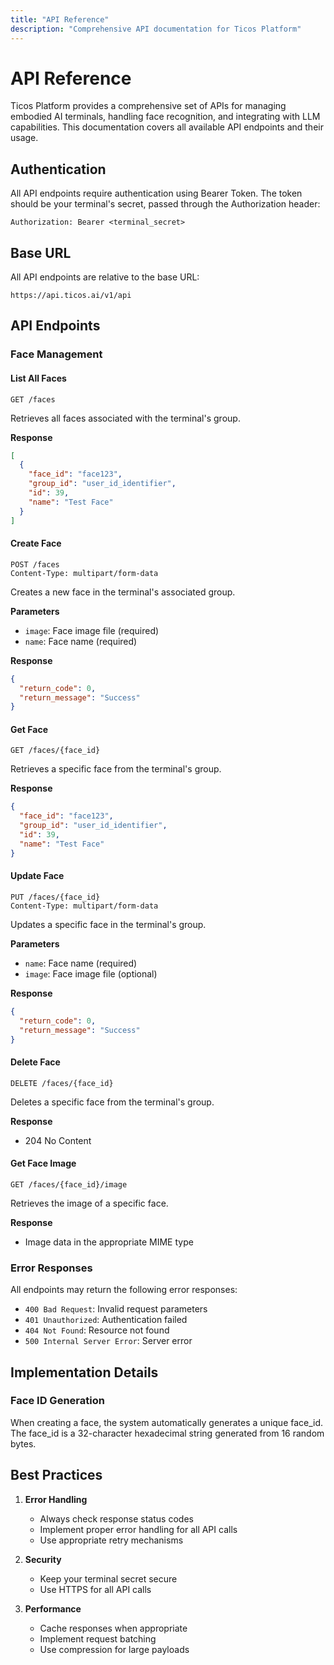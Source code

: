 ```yaml
---
title: "API Reference"
description: "Comprehensive API documentation for Ticos Platform"
---
```


# API Reference

Ticos Platform provides a comprehensive set of APIs for managing embodied AI terminals, handling face recognition, and integrating with LLM capabilities. This documentation covers all available API endpoints and their usage.

## Authentication

All API endpoints require authentication using Bearer Token. The token should be your terminal's secret, passed through the Authorization header:

```http
Authorization: Bearer <terminal_secret>
```

## Base URL

All API endpoints are relative to the base URL:

```
https://api.ticos.ai/v1/api
```

## API Endpoints

### Face Management

#### List All Faces

```http
GET /faces
```

Retrieves all faces associated with the terminal's group.

**Response**

```json
[
  {
    "face_id": "face123",
    "group_id": "user_id_identifier",
    "id": 39,
    "name": "Test Face"
  }
]
```

#### Create Face

```http
POST /faces
Content-Type: multipart/form-data
```

Creates a new face in the terminal's associated group.

**Parameters**

- `image`: Face image file (required)
- `name`: Face name (required)

**Response**

```json
{
  "return_code": 0,
  "return_message": "Success"
}
```

#### Get Face

```http
GET /faces/{face_id}
```

Retrieves a specific face from the terminal's group.

**Response**

```json
{
  "face_id": "face123",
  "group_id": "user_id_identifier",
  "id": 39,
  "name": "Test Face"
}
```

#### Update Face

```http
PUT /faces/{face_id}
Content-Type: multipart/form-data
```

Updates a specific face in the terminal's group.

**Parameters**

- `name`: Face name (required)
- `image`: Face image file (optional)

**Response**

```json
{
  "return_code": 0,
  "return_message": "Success"
}
```

#### Delete Face

```http
DELETE /faces/{face_id}
```

Deletes a specific face from the terminal's group.

**Response**

- 204 No Content

#### Get Face Image

```http
GET /faces/{face_id}/image
```

Retrieves the image of a specific face.

**Response**

- Image data in the appropriate MIME type

### Error Responses

All endpoints may return the following error responses:

- `400 Bad Request`: Invalid request parameters
- `401 Unauthorized`: Authentication failed
- `404 Not Found`: Resource not found
- `500 Internal Server Error`: Server error

## Implementation Details

### Face ID Generation

When creating a face, the system automatically generates a unique face_id. The face_id is a 32-character hexadecimal string generated from 16 random bytes.

## Best Practices

1. **Error Handling**

   - Always check response status codes
   - Implement proper error handling for all API calls
   - Use appropriate retry mechanisms

2. **Security**

   - Keep your terminal secret secure
   - Use HTTPS for all API calls

3. **Performance**
   - Cache responses when appropriate
   - Implement request batching
   - Use compression for large payloads

